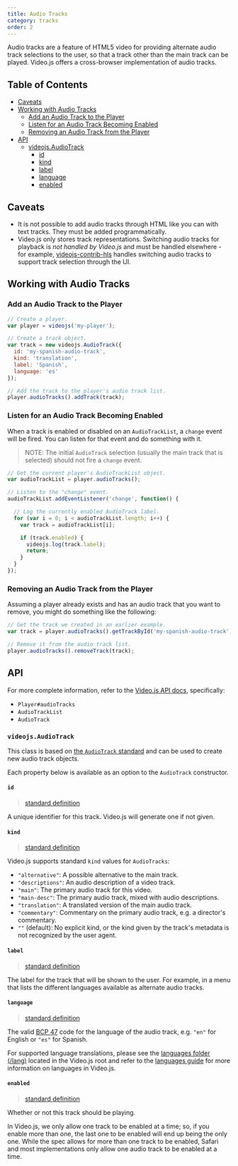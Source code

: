 ```yaml
---
title: Audio Tracks
category: tracks
order: 2
---
```


Audio tracks are a feature of HTML5 video for providing alternate audio track selections
to the user, so that a track other than the main track can be played. Video.js offers a
cross-browser implementation of audio tracks.

## Table of Contents

* [Caveats](#caveats)
* [Working with Audio Tracks](#working-with-audio-tracks)
  * [Add an Audio Track to the Player](#add-an-audio-track-to-the-player)
  * [Listen for an Audio Track Becoming Enabled](#listen-for-an-audio-track-becoming-enabled)
  * [Removing an Audio Track from the Player](#removing-an-audio-track-from-the-player)
* [API](#api)
  * [videojs.AudioTrack](#videojsaudiotrack)
    * [id](#id)
    * [kind](#kind)
    * [label](#label)
    * [language](#language)
    * [enabled](#enabled)

## Caveats

* It is not possible to add audio tracks through HTML like you can with text tracks.
  They must be added programmatically.
* Video.js only stores track representations. Switching audio tracks for playback is
  _not handled by Video.js_ and must be handled elsewhere - for example,
  [videojs-contrib-hls][hls] handles switching
  audio tracks to support track selection through the UI.

## Working with Audio Tracks

### Add an Audio Track to the Player

```js
// Create a player.
var player = videojs('my-player');

// Create a track object.
var track = new videojs.AudioTrack({
  id: 'my-spanish-audio-track',
  kind: 'translation',
  label: 'Spanish',
  language: 'es'
});

// Add the track to the player's audio track list.
player.audioTracks().addTrack(track);
```

### Listen for an Audio Track Becoming Enabled

When a track is enabled or disabled on an `AudioTrackList`, a `change` event will be
fired. You can listen for that event and do something with it.

> NOTE: The initial `AudioTrack` selection (usually the main track that is selected)
>       should not fire a `change` event.

```js
// Get the current player's AudioTrackList object.
var audioTrackList = player.audioTracks();

// Listen to the "change" event.
audioTrackList.addEventListener('change', function() {

  // Log the currently enabled AudioTrack label.
  for (var i = 0; i < audioTrackList.length; i++) {
    var track = audioTrackList[i];

    if (track.enabled) {
      videojs.log(track.label);
      return;
    }
  }
});
```

### Removing an Audio Track from the Player

Assuming a player already exists and has an audio track that you want to remove, you
might do something like the following:

```js
// Get the track we created in an earlier example.
var track = player.audioTracks().getTrackById('my-spanish-audio-track');

// Remove it from the audio track list.
player.audioTracks().removeTrack(track);
```

## API

For more complete information, refer to the
[Video.js API docs](https://docs.videojs.com/), specifically:

* `Player#audioTracks`
* `AudioTrackList`
* `AudioTrack`

### `videojs.AudioTrack`

This class is based on [the `AudioTrack` standard][spec-audiotrack] and can be used to
create new audio track objects.

Each property below is available as an option to the `AudioTrack` constructor.

#### `id`

> [standard definition](https://html.spec.whatwg.org/multipage/embedded-content.html#dom-audiotrack-id)

A unique identifier for this track. Video.js will generate one if not given.

#### `kind`

> [standard definition](https://html.spec.whatwg.org/multipage/embedded-content.html#dom-audiotrack-kind)

Video.js supports standard `kind` values for `AudioTracks`:

* `"alternative"`: A possible alternative to the main track.
* `"descriptions"`: An audio description of a video track.
* `"main"`: The primary audio track for this video.
* `"main-desc"`: The primary audio track, mixed with audio descriptions.
* `"translation"`: A translated version of the main audio track.
* `"commentary"`: Commentary on the primary audio track, e.g. a director's commentary.
* `""` (default): No explicit kind, or the kind given by the track's metadata is not
  recognized by the user agent.

#### `label`

> [standard definition](https://html.spec.whatwg.org/multipage/embedded-content.html#dom-audiotrack-label)

The label for the track that will be shown to the user. For example, in a menu that lists
the different languages available as alternate audio tracks.

#### `language`

> [standard definition](https://html.spec.whatwg.org/multipage/embedded-content.html#dom-audiotrack-language)

The valid [BCP 47](https://tools.ietf.org/html/bcp47) code for the language of the audio
track, e.g. `"en"` for English or `"es"` for Spanish.

For supported language translations, please see the [languages folder (/lang)](https://github.com/videojs/video.js/tree/main/lang)
located in the Video.js root and refer to the [languages guide][languages-guide] for more
information on languages in Video.js.

#### `enabled`

> [standard definition](https://html.spec.whatwg.org/multipage/embedded-content.html#dom-audiotrack-enabled)

Whether or not this track should be playing.

In Video.js, we only allow one track to be enabled at a time; so, if you enable more
than one, the last one to be enabled will end up being the only one. While the spec
allows for more than one track to be enabled, Safari and most implementations only allow
one audio track to be enabled at a time.

[languages-guide]: /guides/languages

[spec-audiotrack]: https://html.spec.whatwg.org/multipage/embedded-content.html#audiotrack

[hls]: https://github.com/videojs/videojs-contrib-hls
